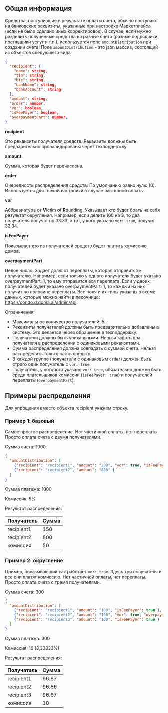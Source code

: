 ## Общая информация
Средства, поступившие в результате оплаты счета, обычно поступают на банковские реквизиты, указанные при настройке Маркетплейса (если не было сделано иных корректировок).
В случае, если нужно разделить полученные средства на разные счета (разные подрядчики, поставщики услуг и т.п.), используется поле `amountDistribution` при создании счета.
Поле `amountDistribution` - это json массив, состоящий из объектов следующего вида:
```json lines
{
  "recipient": {
    "name": string,
    "tin": string,
    "bic": string,
    "bankName": string,
    "bankAccount": string,
  },
  "amount": string,
  "order": number,
  "vor": boolean,
  "isFeePayer": boolean,
  "overpaymentPart": number,
}
```

**recipient**

Это реквизиты получателя средств.
<Alert type='warning'>
    Реквизиты должны быть предварительно провалидированы через техподдержку.
</Alert>

**amount**

Сумма, которая будет перечислена.

**order**

Очередность распределения средств. По умолчанию равно нулю (0). Используется для тонкой настройки в случае частичной оплаты.

**vor**

Аббревиатура от **V**ictim **o**f **R**ounding. Указывает кто будет брать на себя результат округления.
Например, если делить 100 на 3, то два получателя получат по 33.33, а тот, у кого указано `vor: true`, получит 33,34.

**isFeePayer**

Показывает кто из получателей средств будет платить комиссию домов.

**overpaymentPart**

Целое число. Задает долю от переплаты, которая отправится к получателю. Например, если только у одного получателя будет указано overpaymentPart: 1, то ему отправится вся переплата. Если у двоих получателей будет указано overpaymentPart: 1, то каждый из них получит по половине переплаты.
Все поля и их типы указаны в схеме данных, которые можно найти в песочнице: https://condo.d.doma.ai/admin/api.

Ограничения:
- Максимальное количество получателей: 5.
- Реквизиты получателей должны быть предварительно добавлены в систему. Это делается через обращение в техподдержку.
- Получатели должны быть уникальными. Нельзя задать два получателя в распределении с одинаковыми реквизитами.
- Сумма распределения должна совпадать с суммой счета. Нельзя распределить только часть средств.
- В каждой группе (получатели с одинаковым `order`) должен быть строго один получатель с `vor: true`.
- Получатель, у которого указано `vor: true`, обязательно должен быть среди плательщиков комиссии (`isFeePayer: true`) и получателей переплаты (`overpaymentPart`).

## Примеры распределения
Для упрощения вместо объекта recipient укажем строку.

### Пример 1: базовый
Самое простое распределение. Нет частичной оплаты, нет переплаты. Просто оплата счета с двумя получателями.

Сумма счета: 1000
```json
{
  "amountDistribution": [
    {"recipient": "recipient1", "amount": "200", "vor": true, "isFeePayer": true, "overpaymentPart": 1 },
    {"recipient": "recipient2", "amount": "800" }
  ]
}
```

Сумма платежа: 1000

Комиссия: 5%

Результат распределения:

| Получатель | Сумма |
|------------|-------|
| recipient1 | 150   |
| recipient2 | 800   |
| комиссия   | 50    |

### Пример 2: округление
Пример, показывающий как работает `vor: true`. Здесь три получателя и все они платят комиссию.
Нет частичной оплаты, нет переплаты. Просто оплата счета с тремя получателями.

Сумма счета: 300
```json
{
  "amountDistribution": [
    {"recipient": "recipient1", "amount": "100", "isFeePayer": true },
    {"recipient": "recipient2", "amount": "100", "vor": true, "overpaymentPart": 1, "isFeePayer": true },
    {"recipient": "recipient3", "amount": "100", "isFeePayer": true }
  ]
}
```
Сумма платежа: 300

Комиссия: 10 (3,33333%)

Результат распределения:

| Получатель | Сумма |
|------------|-------|
| recipient1 | 96.67 |
| recipient2 | 96.66 |
| recipient3 | 96.67 |
| комиссия   | 10    |
